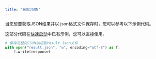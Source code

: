 ```yaml
---
title: "获取JSON"
---
```


当您想要获取JSON结果并以.json格式文件保存时，您可以参考以下示例代码。

这部分代码在[快速启动](/xparse/parse-quickstart)中已有示例，您可以直接使用。

```python
# 保存完整的JSON响应到result.json文件
with open("result.json", "w", encoding="utf-8") as f:
    f.write(response)
```